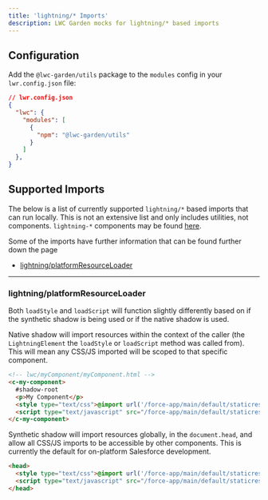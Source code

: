 ```yaml
---
title: 'lightning/* Imports'
description: LWC Garden mocks for lightning/* based imports
---
```



## Configuration

Add the `@lwc-garden/utils` package to the `modules` config in your `lwr.config.json` file:

```json
// lwr.config.json
{
  "lwc": {
    "modules": [
      {
        "npm": "@lwc-garden/utils"
      }
    ]
  },
}
```


## Supported Imports

The below is a list of currently supported `lightning/*` based imports that can run locally. This is not an extensive list and only includes utilities, not components. `lightning-*` components may be found [here](/packages/lightning/components).

<Aside>
Some of the imports have further information that can be found further down the page
</Aside>

- [lightning/platformResourceLoader](https://developer.salesforce.com/docs/component-library/bundle/lightning-platform-resource-loader/documentation)

---


### lightning/platformResourceLoader

Both `loadStyle` and `loadScript` will function slightly differently based on if the synthetic shadow is being used or if the native shadow is used.

Native shadow will import resources within the context of the caller (the `LightningElement` the `loadStyle` or `loadScript` method was called from). This will mean any CSS/JS imported will be scoped to that specific component.

```html
<!-- lwc/myComponent/myComponent.html -->
<c-my-component>
  #shadow-root
  <p>My Component</p>
  <style type="text/css">@import url('/force-app/main/default/staticresources/testResource/style.css');</style>
  <script type="text/javascript" src="/force-app/main/default/staticresources/testResource/script.js" async></script>
</c-my-component>
```

Synthetic shadow will import resources globally, in the `document.head`, and allow all CSS/JS imports to be accessible by other components. This is currently the default for on-platform Salesforce development.

```html
<head>
  <style type="text/css">@import url('/force-app/main/default/staticresources/testResource/style.css');</style>
  <script type="text/javascript" src="/force-app/main/default/staticresources/testResource/script.js" async></script>
</head>
```